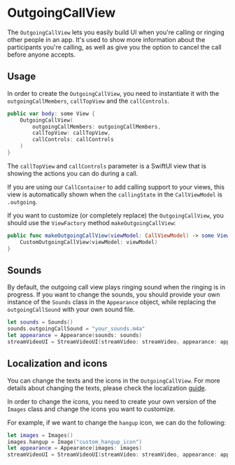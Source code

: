 # OutgoingCallView

The `OutgoingCallView` lets you easily build UI when you're calling or ringing other people in an app. It's used to show more information about the participants you're calling, as well as give you the option to cancel the call before anyone accepts.

## Usage

In order to create the `OutgoingCallView`, you need to instantiate it with the `outgoingCallMembers`, `callTopView` and the `callControls`.

```swift
public var body: some View {
    OutgoingCallView(
        outgoingCallMembers: outgoingCallMembers,
        callTopView: callTopView,
        callControls: callControls
    )
}
```

The `callTopView` and `callControls` parameter is a SwiftUI view that is showing the actions you can do during a call.

If you are using our `CallContainer` to add calling support to your views, this view is automatically shown when the `callingState` in the `CallViewModel` is `.outgoing`.

If you want to customize (or completely replace) the `OutgoingCallView`, you should use the `ViewFactory` method `makeOutgoingCallView`:

```swift
public func makeOutgoingCallView(viewModel: CallViewModel) -> some View {
    CustomOutgoingCallView(viewModel: viewModel)
}   
```

## Sounds

By default, the outgoing call view plays ringing sound when the ringing is in progress. If you want to change the sounds, you should provide your own instance of the `Sounds` class in the `Appearance` object, while replacing the `outgoingCallSound` with your own sound file.

```swift
let sounds = Sounds()
sounds.outgoingCallSound = "your_sounds.m4a"
let appearance = Appearance(sounds: sounds)
streamVideoUI = StreamVideoUI(streamVideo: streamVideo, appearance: appearance)
```

## Localization and icons

You can change the texts and the icons in the `OutgoingCallView`. For more details about changing the texts, please check the localization [guide](../../../advanced/text-localization).

In order to change the icons, you need to create your own version of the `Images` class and change the icons you want to customize.

For example, if we want to change the `hangup` icon, we can do the following:

```swift
let images = Images()
images.hangup = Image("custom_hangup_icon")
let appearance = Appearance(images: images)
streamVideoUI = StreamVideoUI(streamVideo: streamVideo, appearance: appearance)
```